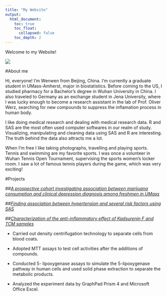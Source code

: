 ---
title: "My Website"
output:
  html_document:
    toc: true
    toc_float:
      collapsed: false
    toc_depth: 2
---

Welcome to my Website!

![](https://github.com/evatan123/personal_site/blob/master/425.JPG?raw=true)

#About me

Hi, everyone! I'm Wenwen from Beijing, China. I'm currently a graduate student in UMass-Amherst, major in biostatistics. Before coming to the US, I studied pharmacy for a Bachelor's degree in Wuhan University in China. I also traveled to Germany as an exchange student in Jena University, where I was lucky enough to become a research assistant in the lab of Prof. Oliver Werz, searching for new compounds to suppress the inflamation process in human body.

I like doing medical research and dealing with medical research data. R and SAS are the most often used computer softwares in our realm of study. Visualizing, manipulating and cleaning data using SAS and R are interesting. The truth behind the data also attracts me a lot.

When I'm free I like taking photographs, travelling and playing sports. Tennis and swimming are my favorite sports. I was once a volunteer in Wuhan Tennis Open Tournament, supervising the sports women's locker room. I saw a lot of famous tennis players during the game, which was very exciting!

#Projects

##[*A prospective cohort investigating association between marijuana consumption and clinical depression diagnosis among freshmen in UMass*]()

##[*Finding association between hypertension and several risk factors using SAS*]()

##[*Characterization of the anti-inflammatory effect of Kadsurenin F and TCM samples*]()

+ Carried out density centrifugation technology to separate cells from blood coats.

+ Adopted MTT assays to test cell activities after the additions of compounds.

+ Conducted 5- lipoxygenase assays to simulate the 5-lipoxygenase pathway in human cells and used solid phase extraction to separate the metabolic products.

+ Analyzed the experiment data by GraphPad Prism 4 and Microsoft Office Excel.




